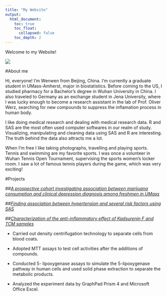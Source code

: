 ---
title: "My Website"
output:
  html_document:
    toc: true
    toc_float:
      collapsed: false
    toc_depth: 2
---

Welcome to my Website!

![](https://github.com/evatan123/personal_site/blob/master/425.JPG?raw=true)

#About me

Hi, everyone! I'm Wenwen from Beijing, China. I'm currently a graduate student in UMass-Amherst, major in biostatistics. Before coming to the US, I studied pharmacy for a Bachelor's degree in Wuhan University in China. I also traveled to Germany as an exchange student in Jena University, where I was lucky enough to become a research assistant in the lab of Prof. Oliver Werz, searching for new compounds to suppress the inflamation process in human body.

I like doing medical research and dealing with medical research data. R and SAS are the most often used computer softwares in our realm of study. Visualizing, manipulating and cleaning data using SAS and R are interesting. The truth behind the data also attracts me a lot.

When I'm free I like taking photographs, travelling and playing sports. Tennis and swimming are my favorite sports. I was once a volunteer in Wuhan Tennis Open Tournament, supervising the sports women's locker room. I saw a lot of famous tennis players during the game, which was very exciting!

#Projects

##[*A prospective cohort investigating association between marijuana consumption and clinical depression diagnosis among freshmen in UMass*]()

##[*Finding association between hypertension and several risk factors using SAS*]()

##[*Characterization of the anti-inflammatory effect of Kadsurenin F and TCM samples*]()

+ Carried out density centrifugation technology to separate cells from blood coats.

+ Adopted MTT assays to test cell activities after the additions of compounds.

+ Conducted 5- lipoxygenase assays to simulate the 5-lipoxygenase pathway in human cells and used solid phase extraction to separate the metabolic products.

+ Analyzed the experiment data by GraphPad Prism 4 and Microsoft Office Excel.




